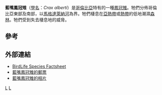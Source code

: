 <!-- This article was auto-generated by [[User:Polbot|User:Polbot]]. -->
{{Speciesbox
| genus = Crax
| species = alberti
| image = Crax albertiPCCA20051227-1981B.jpg
| status = CR 
| status_system = iucn3.1
| status_ref = <ref name=IUCN>{{IUCN2008|assessors=BirdLife International|year=2008|title=Crax alberti|id=141182|downloaded=2009-04-24}}</ref>
| authority = [[Louis_Fraser|Fraser]]，1852
}}

'''藍嘴鳳冠雉'''（[[學名|學名]]：''Crax alberti''）是[[哥倫比亞|哥倫比亞]]特有的一種[[鳳冠雉科|鳳冠雉]]。牠們分佈哥倫比亞東部及南部，以[[馬格達萊納河|馬格達萊納河]]為界。牠們棲息在[[亞熱帶|亞熱帶]]或[[熱帶|熱帶]]的低地潮濕[[森林|森林]]。牠們受到失去棲息地的威脅。

== 參考 ==
{{reflist}}

== 外部連結 ==
{{Commons|Crax alberti}}
* [http://www.birdlife.org/datazone/species/index.html?action=SpcHTMDetails.asp&sid=104&m=0 BirdLife Species Factsheet] {{Wayback|url=http://www.birdlife.org/datazone/species/index.html?action=SpcHTMDetails.asp&sid=104&m=0 |date=20090103033214 }}
* [http://www.bird-stamps.org/cspecies/3404500.htm 藍嘴鳳冠雉的郵票] {{Wayback|url=http://www.bird-stamps.org/cspecies/3404500.htm |date=20200811093717 }}
* [http://vireo.acnatsci.org/search.html?Form=Search&SEARCHBY=Common&KEYWORDS=blue-billed+curassow&showwhat=images&AGE=All&SEX=All&ACT=All&Search=Search&VIEW=All&ORIENTATION=All&RESULTS=24 藍嘴鳳冠雉的相片] {{Wayback|url=http://vireo.acnatsci.org/search.html?Form=Search&SEARCHBY=Common&KEYWORDS=blue-billed+curassow&showwhat=images&AGE=All&SEX=All&ACT=All&Search=Search&VIEW=All&ORIENTATION=All&RESULTS=24 |date=20200408123554 }}
{{Taxonbar}}

[[Category:鳳冠雉屬|L]]
[[Category:哥倫比亞動物|L]]